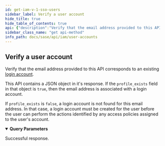 ```yaml
---
id: get-iam-v-1-sso-users
sidebar_label: Verify a user account
hide_title: true
hide_table_of_contents: true
api: {"description":"Verify that the email address provided to this API corresponds to\nan existing [login account](/sase/docs/user-accounts#log-in-accounts).\n\nThis API contains a JSON object in it's response. If the \n`profile_exists` field in that object is `true`, then the\nemail address is associated with a login account. \n\nIf `profile_exists` is `false`, a login account is not found for this email address.\nIn that case, a login account must be created for the user before\nthe user can perform the actions identified by any access policies\nassigned to the user's account. \n","operationId":"get-iam-v1-sso_users","parameters":[{"description":"The email address used to identify the login account that you want to verify.","in":"query","name":"email","required":true,"schema":{"type":"string"}}],"responses":{"200":{"content":{"application/json":{"examples":{"Profile Exists":{"value":{"profile_exists":true}}}}},"description":"Successful response."}},"security":[{"Bearer":[]}],"tags":["UserAccounts"],"method":"get","path":"/iam/v1/sso_users","servers":[{"url":"https://api.sase.paloaltonetworks.com"}],"securitySchemes":{"Bearer":{"scheme":"bearer","type":"http"}},"info":{"contact":{},"description":"Create Palo Alto Networks SSO accounts, and verify login accounts. \nA [login account](/sase/docs/user-accounts#log-in-accounts), \nas well as an [access policy](/sase/api/iam/access-policies), is required in order\nfor a user to gain access to Prisma SASE products for administrative\nor monitoring purposes.\n","title":"User Accounts","version":"1.0"},"postman":{"name":"Verify a user account","description":{"content":"Verify that the email address provided to this API corresponds to\nan existing [login account](/sase/docs/user-accounts#log-in-accounts).\n\nThis API contains a JSON object in it's response. If the \n`profile_exists` field in that object is `true`, then the\nemail address is associated with a login account. \n\nIf `profile_exists` is `false`, a login account is not found for this email address.\nIn that case, a login account must be created for the user before\nthe user can perform the actions identified by any access policies\nassigned to the user's account. \n","type":"text/plain"},"url":{"path":["iam","v1","sso_users"],"host":["{{baseUrl}}"],"query":[{"disabled":false,"description":{"content":"(Required) The email address used to identify the login account that you want to verify.","type":"text/plain"},"key":"email","value":""}],"variable":[]},"header":[{"key":"Accept","value":"application/json"}],"method":"GET","auth":{"type":"bearer","bearer":[{"type":"any","value":"<Bearer Token>","key":"token"}]}}}
sidebar_class_name: "get api-method"
info_path: docs/sase/api/iam/user-accounts
---
```



## Verify a user account



Verify that the email address provided to this API corresponds to
an existing [login account](/sase/docs/user-accounts#log-in-accounts).

This API contains a JSON object in it&#39;s response. If the 
`profile_exists` field in that object is `true`, then the
email address is associated with a login account. 

If `profile_exists` is `false`, a login account is not found for this email address.
In that case, a login account must be created for the user before
the user can perform the actions identified by any access policies
assigned to the user&#39;s account. 


<details style={{"marginBottom":"1rem"}} data-collapsed={false} open={true}><summary style={{}}><strong>Query Parameters</strong></summary><div><ul><ParamsItem className={"paramsItem"} param={{"description":"The email address used to identify the login account that you want to verify.","in":"query","name":"email","required":true,"schema":{"type":"string"}}}></ParamsItem></ul></div></details><div><ApiTabs><TabItem label={"200"} value={"200"}><div>

Successful response.

</div><div></div></TabItem></ApiTabs></div>
      